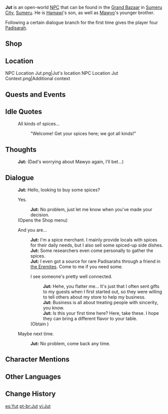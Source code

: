 {{Character Infobox
|type             = Open-World NPC
|image            = NPC Jut.png
|region           = Sumeru
|location         = Sumeru
|title            = Spice Merchant
|father           = Hamawi
|sibling          = Sal
|sibling2         = Mawyo
|dialoguereward   = {{Card|Padisarah|4}}
}}
'''Jut''' is an open-world [[NPC]] that can be found in the [[Grand Bazaar]] in [[Sumeru City]], [[Sumeru]]. He is [[Hamawi]]'s son, as well as [[Mawyo]]'s younger brother.

Following a certain dialogue branch for the first time gives the player four [[Padisarah]].

== Shop ==
{{Shop/Header|total=1|note=Refreshes|vendor=Jut}}
{{Shop|Tahchin|6,600|2|total=1|note=Daily}}
{{Shop|Biryani|12,500|2|total=1|note=3 Days}}
{{Shop|Harra Fruit|240|10|total=1|note=3 Days}}
{{Shop|Padisarah|1,000|5|total=1|note=3 Days}}
{{Shop|Spice|540|10|total=1|note=Weekly}}
{{Shop/Footer|note=&#32;|total=51,000}}

==Location==
<gallery>
NPC Location Jut.png|Jut's location
NPC Location Jut Context.png|Additional context
</gallery>
<!--
==Profile==
''(To be added.)''

===Appearance===
''(To be added.)''
-->
==Quests and Events==
{{Quests and Events|The Reason We Are Gathered Here=non-speaking}}

==Idle Quotes==
{{Dialogue Start}}
: {{DIcon|Idle}} All kinds of spices...
:: {{A|VO Jut 01.ogg}} "Welcome! Get your spices here; we got all kinds!"
{{Dialogue End}}

==Thoughts==
{{All Schemes to Know Explanation|name=Jut}}
:{{A|VO Jut All Schemes to Know 01.ogg}} '''Jut:''' (Dad's worrying about Mawyo again, I'll bet...)

==Dialogue==
{{Dialogue Start}}
:'''Jut:''' Hello, looking to buy some spices?
:{{DIcon|Shop}} Yes.
::'''Jut:''' No problem, just let me know when you've made your decision.
:;(Opens the Shop menu)
:{{DIcon}} And you are...
::'''Jut:''' I'm a spice merchant. I mainly provide locals with spices for their daily needs, but I also sell some spiced-up side dishes.
::'''Jut:''' Some researchers even come personally to gather the spices.
::'''Jut:''' I even got a source for rare Padisarahs through a friend in [[the Eremites]]. Come to me if you need some.
::{{DIcon|Reward}} I see someone's pretty well connected.
:::'''Jut:''' Hehe, you flatter me... It's just that I often sent gifts to my guests when I first started out, so they were willing to tell others about my store to help my business.
:::'''Jut:''' Business is all about treating people with sincerity, you know.
:::'''Jut:''' Is this your first time here? Here, take these. I hope they can bring a different flavor to your table.
::;(Obtain {{Item|Padisarah|x=4}})
:{{DIcon}} Maybe next time.
::'''Jut:''' No problem, come back any time.
{{Dialogue End}}

==Character Mentions==
{{Character Mentions}}

==Other Languages==
{{Other Languages
|default_hidden = 1
|en      = Jut
|zhs     = 朱特
|zhs_rm  = Zhūtè
|zht     = 朱特
|zht_rm  = Zhūtè
|ja      = ジュート
|ja_rm   = Juuto
|ko      = 주트
|es      = Yut
|fr      = Jut
|ru      = Джут
|th      = Jut
|vi      = Jut
|de      = Jut
|id      = Jut
|pt      = Jut
|tr      = Jut
|it      = Jut
}}

==Change History==
{{Change History|3.0}}

[[es:Yut]]
[[pt-br:Jut]]
[[vi:Jut]]